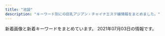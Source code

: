 ```yaml
---
title: "池袋"
description: "キーワード別にの巨乳アジアン・チャイナエステ嬢情報をまとめました。"
---
```


新着画像と新着キーワードをまとめています。
2021年07月03日の情報です。

<DmmAffiliateIns />
<KeywordTable
  shops={
    [
    {
        "station": "JR\u6c60\u888b\u99c5\u897f\u53e3",
        "keywords": {},
        "name": "For You",
        "img_links": [
            "http://foryou-est.tokyo/images/ai.jpg",
            "http://foryou-est.tokyo/images/down.png",
            "http://foryou-est.tokyo/images/yuki.jpg",
            "http://foryou-est.tokyo/images/xin.jpg",
            "http://foryou-est.tokyo/images/riri.jpg",
            "http://foryou-est.tokyo/images/kina.jpg",
            "http://foryou-est.tokyo/images/yuri.jpg",
            "http://foryou-est.tokyo/images/mobile.png",
            "http://foryou-est.tokyo/images/flash1.jpg",
            "http://foryou-est.tokyo/images/up.png",
            "http://foryou-est.tokyo/images/sp03.jpg",
            "http://foryou-est.tokyo/images/zi_staff.png",
            "http://foryou-est.tokyo/images/emi.jpg",
            "http://foryou-est.tokyo/images/sp02.jpg",
            "http://foryou-est.tokyo/images/sp01.jpg"
        ],
        "url": "http://foryou-est.tokyo/"
    },
    {
        "name": "\u6d17\u4f53\u30de\u30cb\u30a2",
        "url": "http://manian-ikebukuro.com/",
        "station": "JR\u6c60\u888b\u99c5\u6771\u53e3",
        "keywords": {},
        "img_links": [
            "http://manian-ikebukuro.com/image/cast/cast_73_1_s.jpg",
            "http://manian-ikebukuro.com/image/cast/cast_68_1_l.jpg",
            "http://manian-ikebukuro.com/img/tel.png",
            "http://manian-ikebukuro.com/img/QRcode.png",
            "http://manian-ikebukuro.com/img/header0.jpg",
            "http://manian-ikebukuro.com/sp/img/tel.png",
            "http://manian-ikebukuro.com/image/cast/cast_74_1_l.jpg",
            "http://manian-ikebukuro.com/image/cast/cast_64_2_l.jpg",
            "http://manian-ikebukuro.com/image/cast/cast_69_1_l.jpg",
            "http://manian-ikebukuro.com/image/cast/10x10.jpg",
            "http://manian-ikebukuro.com/image/cast/cast_70_1_s.jpg",
            "http://manian-ikebukuro.com/image/cast/cast_71_2_l.jpg",
            "http://manian-ikebukuro.com/image/cast/cast_74_2_l.jpg",
            "http://manian-ikebukuro.com/image/cast/cast_69_1_s.jpg",
            "http://manian-ikebukuro.com/image/cast/cast_80_2_l.jpg",
            "http://manian-ikebukuro.com/image/cast/cast_69_2_l.jpg",
            "http://manian-ikebukuro.com/image/cast/cast_47_2_l.jpg",
            "http://manian-ikebukuro.com/image/cast/cast_47_1_l.jpg",
            "http://manian-ikebukuro.com/img/bar_staff.png",
            "http://manian-ikebukuro.com/image/cast/cast_73_1_l.jpg",
            "http://manian-ikebukuro.com/img/news1.png",
            "http://manian-ikebukuro.com/image/cast/cast_67_1_s.jpg",
            "http://manian-ikebukuro.com/img/line1.jpg",
            "http://manian-ikebukuro.com/image/cast/cast_77_2_l.jpg",
            "http://manian-ikebukuro.com/image/cast/cast_63_1_s.jpg",
            "http://manian-ikebukuro.com/img/bar_profile.png",
            "http://manian-ikebukuro.com/image/cast/cast_63_1_l.jpg",
            "http://manian-ikebukuro.com/img/news3.png",
            "http://manian-ikebukuro.com/img/spSite.jpg",
            "http://manian-ikebukuro.com/image/cast/cast_6_1_s.jpg",
            "http://manian-ikebukuro.com/image/cast/cast_80_1_s.jpg",
            "http://manian-ikebukuro.com/image/cast/cast_80_1_l.jpg",
            "http://manian-ikebukuro.com/image/cast/cast_71_1_s.jpg",
            "http://manian-ikebukuro.com/image/cast/cast_47_1_s.jpg",
            "http://manian-ikebukuro.com/image/cast/cast_68_1_s.jpg",
            "http://manian-ikebukuro.com/image/cast/cast_64_1_s.jpg",
            "http://manian-ikebukuro.com/img/pickupGirl.png",
            "http://manian-ikebukuro.com/image/cast/cast_74_1_s.jpg",
            "http://manian-ikebukuro.com/image/cast/cast_64_1_l.jpg",
            "http://manian-ikebukuro.com/image/cast/cast_73_2_l.jpg",
            "http://manian-ikebukuro.com/image/cast/cast_77_1_s.jpg",
            "http://manian-ikebukuro.com/image/cast/cast_68_2_l.jpg",
            "http://manian-ikebukuro.com/image/cast/cast_77_1_l.jpg",
            "http://manian-ikebukuro.com/image/cast/cast_75_1_s.jpg",
            "http://manian-ikebukuro.com/image/cast/cast_71_1_l.jpg"
        ]
    },
    {
        "station": "JR\u6c60\u888b\u99c5\u897f\u53e3",
        "img_links": [
            "http://www.coco-8.jp/_src/54960396/wechatimg955.jpg",
            "http://www.coco-8.jp/_src/36742636/b.png",
            "http://www.coco-8.jp/_src/37791774/wechatimg437_20201113100952153.jpg",
            "http://www.coco-8.jp/_src/36742638/b.png",
            "http://www.coco-8.jp/_src/36746379/aki.jpg",
            "http://www.coco-8.jp/_src/36746395/lineline.png",
            "http://www.coco-8.jp/_src/37791789/lineline.png",
            "http://www.coco-8.jp/_src/36712010/sayuri.jpg",
            "http://www.coco-8.jp/_src/36746639/lineline.png",
            "http://www.coco-8.jp/_src/36741638/4.jpg",
            "http://www.coco-8.jp/_src/36741673/3.jpg",
            "http://www.coco-8.jp/_src/36746642/risa.jpg",
            "http://www.coco-8.jp/_src/36741674/5.jpg",
            "http://www.coco-8.jp/_src/49977665/wechatimg437_20201113100952153.jpg",
            "http://www.coco-8.jp/_src/36742630/b.png",
            "http://www.coco-8.jp/_src/36741640/1.jpg",
            "http://www.coco-8.jp/_src/36741670/1.jpg",
            "http://www.coco-8.jp/_src/49977773/wechatimg437_20201113100952153.jpg",
            "http://www.coco-8.jp/_src/36741639/2.jpg",
            "http://www.coco-8.jp/_src/36742459/2.jpg",
            "http://www.coco-8.jp/_src/36741671/2.jpg",
            "http://www.coco-8.jp/_src/36742658/s1.jpg",
            "http://www.coco-8.jp/_src/36742791/s4.jpg",
            "http://www.coco-8.jp/_src/54960393/wechatimg955.jpg",
            "http://www.coco-8.jp/_src/49977789/lineline.png",
            "http://www.coco-8.jp/_src/36743040/s5.jpg",
            "http://www.coco-8.jp/_src/36741678/down.png",
            "http://www.coco-8.jp/_src/49977785/wechatimg336_20201102105038881.jpg",
            "http://www.coco-8.jp/_src/36746320/sayuri.jpg",
            "http://www.coco-8.jp/_src/36746351/lineline.png",
            "http://www.coco-8.jp/_src/36746380/aki.jpg",
            "http://www.coco-8.jp/_src/36746644/lineline.png",
            "http://www.coco-8.jp/_src/55662797/img20210426142633666355.png",
            "http://www.coco-8.jp/_src/37791773/wechatimg437_20201113100952153.jpg",
            "http://www.coco-8.jp/_src/54960394/lineline.png",
            "http://www.coco-8.jp/_src/36746331/lineline.png",
            "http://www.coco-8.jp/_src/36746398/mei1.jpg",
            "http://www.coco-8.jp/_src/36742460/3.jpg",
            "http://www.coco-8.jp/_src/36741672/4.jpg",
            "http://www.coco-8.jp/_src/37791754/smartselect_20191212-140919_wechat.jpg",
            "http://www.coco-8.jp/_src/54960364/wechatimg955.jpg",
            "http://www.coco-8.jp/_src/36745876/pic1.jpg",
            "http://www.coco-8.jp/_src/49977786/wechatimg336_20201102105038881.jpg",
            "http://www.coco-8.jp/_src/36746346/maya.jpg",
            "http://www.coco-8.jp/_src/36742462/5.jpg",
            "http://www.coco-8.jp/_src/36746633/lineline.png",
            "http://www.coco-8.jp/_src/36820892/cam3.png",
            "http://www.coco-8.jp/_src/36742642/b.png",
            "http://www.coco-8.jp/_src/36742644/sayuri.jpg",
            "http://www.coco-8.jp/_src/36746397/mei1.jpg",
            "http://www.coco-8.jp/_src/36742461/4.jpg",
            "http://www.coco-8.jp/_src/36742780/s3.jpg",
            "http://www.coco-8.jp/_src/36746704/g5.png",
            "http://www.coco-8.jp/_src/36741636/5.jpg",
            "http://www.coco-8.jp/_src/36813493/cam2.jpg",
            "http://www.coco-8.jp/_src/54960397/wechatimg955.jpg",
            "http://www.coco-8.jp/_src/36741637/3.jpg",
            "http://www.coco-8.jp/_src/49632559/wechatimg336_20201102105038881.jpg",
            "http://www.coco-8.jp/_src/36742655/down.png",
            "http://www.coco-8.jp/_src/36746692/g3.jpg",
            "http://www.coco-8.jp/_src/36742640/b.png",
            "http://www.coco-8.jp/_src/36742458/1.jpg",
            "http://www.coco-8.jp/_src/36746345/maya.jpg",
            "http://www.coco-8.jp/_src/36746732/road2.png",
            "http://www.coco-8.jp/_src/36820891/cam3.png",
            "http://www.coco-8.jp/_src/36745880/pic2.jpg",
            "http://www.coco-8.jp/_src/36746682/g.jpg",
            "http://www.coco-8.jp/_src/49632727/wechatimg336_20201102105038881.jpg",
            "http://www.coco-8.jp/_src/36746636/iwa1.jpg",
            "http://www.coco-8.jp/_src/36746714/b.png",
            "http://www.coco-8.jp/_src/36742714/s2.jpg",
            "http://www.coco-8.jp/_src/36813492/cam2.jpg",
            "http://www.coco-8.jp/_src/36746688/g2.jpg",
            "http://www.coco-8.jp/_src/36746635/iwa1.jpg",
            "http://www.coco-8.jp/_src/36746702/g6.jpg",
            "http://www.coco-8.jp/_src/36746641/risa.jpg"
        ],
        "url": "http://www.coco-8.jp/",
        "keywords": {
            "88": 1,
            "86": 2,
            "90": 1
        },
        "name": "CoCo8 \u30b3\u30b3\u30a8\u30a4\u30c8"
    },
    {
        "keywords": {
            "85": 2,
            "88": 3,
            "87": 2,
            "86": 2,
            "83": 4,
            "E": 1,
            "F": 1,
            "D": 1,
            "84": 3,
            "C": 24
        },
        "img_links": [
            "http://awakoku.net/girls/kana2.jpg",
            "http://awakoku.net/girls/mina2.jpg",
            "http://awakoku.net/image/pickup.jpg",
            "http://awakoku.net/girls/nana11.jpg",
            "http://awakoku.net/girls/miyuki2.jpg",
            "http://awakoku.net/girls/yuri2.jpg",
            "http://awakoku.net/girls/miyuki1.jpg",
            "http://awakoku.net/girls/ami1.jpg",
            "http://awakoku.net/girls/noimage.jpg",
            "http://awakoku.net/girls/yuri1.jpg",
            "http://awakoku.net/girls/nana22.jpg",
            "http://awakoku.net/girls/nagisa2.jpg",
            "http://awakoku.net/topics/img/8-1.jpg",
            "http://awakoku.net/topics/img/9-1.jpg",
            "http://awakoku.net/girls/hana1.jpg",
            "http://awakoku.net/girls/yumi.jpg",
            "http://awakoku.net/image/ranking.jpg",
            "http://awakoku.net/girls/minami1.jpg",
            "http://awakoku.net/girls/yuna1.jpg",
            "http://awakoku.net/girls/saki1.jpg",
            "http://awakoku.net/topics/img/7-1.jpg",
            "http://awakoku.net/girls/mina1.jpg",
            "http://awakoku.net/girls/nagisa1.jpg",
            "http://awakoku.net/girls/yuna2.jpg",
            "http://awakoku.net/girls/misaki1.jpg",
            "http://awakoku.net/image/header.jpg",
            "http://awakoku.net/girls/hana2.jpg",
            "http://awakoku.net/girls/aya1.jpg",
            "http://awakoku.net/girls/kana1.jpg",
            "http://awakoku.net/girls/misaki2.jpg"
        ],
        "name": "\u30a2\u30ef\u56fd\u515a",
        "url": "http://awakoku.net/",
        "station": "JR\u6c60\u888b\u99c5\u897f\u53e3"
    },
    {
        "url": "http://tsukinokoi.com/",
        "img_links": [
            "http://tsukinokoi.com/images/QRcode.png",
            "http://tsukinokoi.com/img/staff/154673852166026500.jpg",
            "http://tsukinokoi.com/images/bar_staff.png",
            "http://tsukinokoi.com/img/staff/155818741107218300.jpg",
            "http://tsukinokoi.com/images/bar_top.png",
            "http://tsukinokoi.com/img/staff/142919725579809100.png",
            "http://tsukinokoi.com/img/staff/148256052554824000.jpg",
            "http://tsukinokoi.com/img/staff/148586605222864500.jpg",
            "http://tsukinokoi.com/img/staff/148073918839938900.jpg",
            "http://tsukinokoi.com/images/news3.png",
            "http://tsukinokoi.com/img/staff/152008703796356600.jpg",
            "http://tsukinokoi.com/img/staff/155204782386136400.jpg",
            "http://tsukinokoi.com/images/bar_gallery.png",
            "http://tsukinokoi.com/images/event/2020/m07.png",
            "http://tsukinokoi.com/img/staff/151584629124140300.jpg",
            "http://tsukinokoi.com/images/pickupGirl2014.png",
            "http://tsukinokoi.com/img/staff/155611310658540500.jpg",
            "http://tsukinokoi.com/images/news1.png",
            "http://tsukinokoi.com/img/staff/153079932824200700.jpg",
            "http://tsukinokoi.com/img/staff/160622584020640000.jpg",
            "http://tsukinokoi.com/img/staff/144652745411466600.jpg",
            "http://tsukinokoi.com/img/staff/148586605226742500.jpg"
        ],
        "station": "JR\u6c60\u888b\u99c5\u897f\u53e3",
        "keywords": {
            "\u30bb\u30af\u30b7\u30fc": 1
        },
        "name": "\u6708\u306e\u604b"
    },
    {
        "url": "http://www.i-rlx.info/",
        "station": "JR\u6c60\u888b\u99c5\u897f\u53e3(\u5317)",
        "name": "\u30b7\u30e3\u30fc\u30ed\u30c3\u30c8\u59eb",
        "img_links": [
            "http://www.i-rlx.info/girl/01.jpg",
            "http://www.i-rlx.info/images/info.jpg",
            "http://www.i-rlx.info/images/index_37.jpg",
            "http://www.i-rlx.info/images/upload/d9467bde93e01a59.jpg",
            "http://www.i-rlx.info/images/upload/thumb/7d800b2f3fde617b.jpg",
            "http://www.i-rlx.info/images/upload/2e67f8f88df2761d.jpg",
            "http://www.i-rlx.info/images/upload/thumb/5f15caf7f272770f.jpg",
            "http://www.i-rlx.info/images/upload/4d0e657eefdddf42.jpg",
            "http://www.i-rlx.info/images/sub_18.jpg",
            "http://www.i-rlx.info/images/index_24.jpg",
            "http://www.i-rlx.info/images/index_10.jpg",
            "http://www.i-rlx.info/images/index_27.jpg",
            "http://www.i-rlx.info/images/index_33.jpg",
            "http://www.i-rlx.info/images/index_02.jpg",
            "http://www.i-rlx.info/girl/017.jpg",
            "http://www.i-rlx.info/images/03.jpg",
            "http://www.i-rlx.info/i/room/r01.jpg",
            "http://www.i-rlx.info/images/upload/thumb/19b76df66faf0b12.jpg",
            "http://www.i-rlx.info/images/upload/19b76df66faf0b12.jpg",
            "http://www.i-rlx.info/images/index_18.jpg",
            "http://www.i-rlx.info/images/index_26.jpg",
            "http://www.i-rlx.info/images/index_01.jpg",
            "http://www.i-rlx.info/i/room/r04.jpg",
            "http://www.i-rlx.info/girl/06.jpg",
            "http://www.i-rlx.info/images/upload/dc8f1b616e622b2a.jpg",
            "http://www.i-rlx.info/images/upload/thumb/8b3827a7b665921d.jpg",
            "http://www.i-rlx.info/images/upload/thumb/95e8548329763630.jpg",
            "http://www.i-rlx.info/images/index_21.jpg",
            "http://www.i-rlx.info/images/index_20.jpg",
            "http://www.i-rlx.info/i/girl/05.jpg",
            "http://www.i-rlx.info/images/upload/thumb/ac8e7ec3ac179feb.jpg",
            "http://www.i-rlx.info/images/upload/thumb/c3c01fea3cdcaa08.jpg",
            "http://www.i-rlx.info/images/upload/22c78aefa047b678.jpg",
            "http://www.i-rlx.info/images/upload/thumb/4d0e657eefdddf42.jpg",
            "http://www.i-rlx.info/i/girl/01.jpg",
            "http://www.i-rlx.info/images/index_07.jpg",
            "http://www.i-rlx.info/i/room/r02.jpg",
            "http://www.i-rlx.info/i/girl/04.jpg",
            "http://www.i-rlx.info/images/upload/ac8e7ec3ac179feb.jpg",
            "http://www.i-rlx.info/images/index_30.jpg",
            "http://www.i-rlx.info/images/upload/bc0752fe4e53b8c6.jpg",
            "http://www.i-rlx.info/i/girl/02.jpg",
            "http://www.i-rlx.info/images/index_31.jpg",
            "http://www.i-rlx.info/images/index_15.jpg",
            "http://www.i-rlx.info/images/upload/5f15caf7f272770f.jpg",
            "http://www.i-rlx.info/images/index_34.jpg",
            "http://www.i-rlx.info/images/upload/b0bbe23232bed8aa.jpg",
            "http://www.i-rlx.info/images/upload/thumb/b0bbe23232bed8aa.jpg",
            "http://www.i-rlx.info/images/info_16.jpg",
            "http://www.i-rlx.info/images/index_39.jpg",
            "http://www.i-rlx.info/images/index_11.jpg",
            "http://www.i-rlx.info/images/upload/thumb/bb8a47bc98c64e87.jpg",
            "http://www.i-rlx.info/images/upload/thumb/22c78aefa047b678.jpg",
            "http://www.i-rlx.info/images/index_36.jpg",
            "http://www.i-rlx.info/images/upload/95e8548329763630.jpg",
            "http://www.i-rlx.info/images/upload/bb8a47bc98c64e87.jpg",
            "http://www.i-rlx.info/images/upload/thumb/d9467bde93e01a59.jpg",
            "http://www.i-rlx.info/images/upload/c3c01fea3cdcaa08.jpg",
            "http://www.i-rlx.info/images/index_23.jpg",
            "http://www.i-rlx.info/images/upload/thumb/888936484d714117.jpg",
            "http://www.i-rlx.info/images/upload/bb2bfea87a6127cc.jpg",
            "http://www.i-rlx.info/images/rec.jpg",
            "http://www.i-rlx.info/images/index_17.jpg",
            "http://www.i-rlx.info/images/upload/thumb/dc8f1b616e622b2a.jpg",
            "http://www.i-rlx.info/images/rec_16.jpg",
            "http://www.i-rlx.info/images/index_13.jpg",
            "http://www.i-rlx.info/images/upload/de66c0c17276977c.jpg",
            "http://www.i-rlx.info/images/upload/thumb/eeb5d9caa554018e.jpg",
            "http://www.i-rlx.info/i/room/r03.jpg",
            "http://www.i-rlx.info/images/upload/thumb/9e42414005a99f48.jpg",
            "http://www.i-rlx.info/images/staff_16.jpg",
            "http://www.i-rlx.info/images/upload/7d800b2f3fde617b.jpg",
            "http://www.i-rlx.info/images/index_08.jpg",
            "http://www.i-rlx.info/images/upload/thumb/3a57edcf235cfd8e.jpg",
            "http://www.i-rlx.info/images/upload/thumb/bc0752fe4e53b8c6.jpg",
            "http://www.i-rlx.info/images/index_35_01.jpg",
            "http://www.i-rlx.info/images/index_06.jpg",
            "http://www.i-rlx.info/images/upload/thumb/2e67f8f88df2761d.jpg",
            "http://www.i-rlx.info/images/sub_21.jpg",
            "http://www.i-rlx.info/girl/08.jpg",
            "http://www.i-rlx.info/i/girl/03.jpg",
            "http://www.i-rlx.info/girl/018.jpg",
            "http://www.i-rlx.info/girl/04.jpg",
            "http://www.i-rlx.info/images/upload/3a57edcf235cfd8e.jpg",
            "http://www.i-rlx.info/images/index_04.jpg",
            "http://www.i-rlx.info/images/upload/thumb/bb2bfea87a6127cc.jpg",
            "http://www.i-rlx.info/images/index_29.jpg",
            "http://www.i-rlx.info/girl/02.jpg",
            "http://www.i-rlx.info/images/index_28.jpg",
            "http://www.i-rlx.info/images/upload/thumb/de66c0c17276977c.jpg",
            "http://www.i-rlx.info/images/index_09.jpg",
            "http://www.i-rlx.info/images/index_12.jpg",
            "http://www.i-rlx.info/images/index_03.jpg",
            "http://www.i-rlx.info/images/upload/888936484d714117.jpg",
            "http://www.i-rlx.info/images/upload/8b3827a7b665921d.jpg",
            "http://www.i-rlx.info/images/index_14.jpg",
            "http://www.i-rlx.info/images/index_19.jpg",
            "http://www.i-rlx.info/images/index_22.jpg",
            "http://www.i-rlx.info/images/upload/eeb5d9caa554018e.jpg",
            "http://www.i-rlx.info/girl/05.jpg",
            "http://www.i-rlx.info/images/upload/9e42414005a99f48.jpg"
        ],
        "keywords": {
            "88": 1,
            "89": 3,
            "G": 1,
            "C": 20,
            "D": 4,
            "93": 1,
            "86": 2,
            "E": 1,
            "87": 1,
            "95": 1,
            "82": 2,
            "85": 10
        }
    },
    {
        "name": "\u604b",
        "img_links": [
            "http://koi.este.work/2/uploadimg/1577672563.jpg",
            "http://koi.este.work/tennai4.jpg",
            "http://koi.este.work/t3.jpg",
            "http://koi.este.work/t1.jpg",
            "http://koi.este.work/2/uploadimg/1565558725.jpg",
            "http://koi.este.work/tennai.png",
            "http://koi.este.work/tennai3.jpg",
            "http://koi.este.work/2/uploadimg/1579481243.jpg",
            "http://koi.este.work/mens-esthe.png",
            "http://koi.este.work/tennai2.jpg",
            "http://koi.este.work/top.jpg",
            "http://koi.este.work/up_5_3_0.jpg",
            "http://koi.este.work/2/uploadimg/1601879728.jpg",
            "http://koi.este.work/b_news.png",
            "http://koi.este.work/b_girl.png",
            "http://momipara.jp/img/link/momi88.jpg"
        ],
        "keywords": {
            "83": 18,
            "D": 18,
            "C": 12,
            "86": 6,
            "85": 6
        },
        "url": "http://koi.este.work/",
        "station": "JR\u6c60\u888b\u99c5\u897f\u53e3"
    },
    {
        "name": "\u30b9\u30a4\u30fc\u30c8\u30de\u30c3\u30c8",
        "station": "JR\u6c60\u888b\u99c5\u897f\u53e3",
        "keywords": {
            "84": 8,
            "83": 10,
            "82": 10,
            "85": 4,
            "81": 4
        },
        "img_links": [
            "http://c-sun2.com/image/cast/cast_524_1_l.jpg",
            "http://c-sun2.com/image/cast/cast_485_2_l.jpg",
            "http://c-sun2.com/image/cast/cast_496_1_l.jpg",
            "http://c-sun2.com/image/cast/cast_360_1_l.jpg",
            "http://c-sun2.com/image/cast/cast_466_2_l.jpg",
            "http://c-sun2.com/img/bar_profile.png",
            "http://c-sun2.com/img/event/camp3.jpg",
            "http://c-sun2.com/image/cast/cast_485_1_l.jpg",
            "http://c-sun2.com/image/cast/cast_471_2_l.jpg",
            "http://c-sun2.com/img/header.jpg",
            "http://c-sun2.com/image/cast/cast_580_1_l.jpg",
            "http://c-sun2.com/image/cast/cast_357_1_l.jpg",
            "http://c-sun2.com/image/cast/cast_390_2_l.jpg",
            "http://c-sun2.com/image/cast/cast_484_1_l.jpg",
            "http://c-sun2.com/image/cast/cast_534_1_l.jpg",
            "http://c-sun2.com/image/cast/cast_453_2_l.jpg",
            "http://c-sun2.com/image/cast/cast_492_2_l.jpg",
            "http://c-sun2.com/image/cast/cast_492_1_l.jpg",
            "http://c-sun2.com/img/bar_therapist.png",
            "http://c-sun2.com/img/topbar_news.png",
            "http://c-sun2.com/image/cast/cast_326_1_l.jpg",
            "http://c-sun2.com/image/shame/192_1_l.jpg",
            "http://c-sun2.com/image/cast/cast_466_1_l.jpg",
            "http://c-sun2.com/image/cast/cast_484_2_l.jpg",
            "http://c-sun2.com/img/bar_grallery.png",
            "http://c-sun2.com/image/cast/cast_524_2_l.jpg",
            "http://c-sun2.com/image/cast/cast_473_1_l.jpg",
            "http://c-sun2.com/image/cast/cast_393_1_l.jpg",
            "http://c-sun2.com/image/cast/cast_393_2_l.jpg",
            "http://c-sun2.com/image/cast/cast_471_1_l.jpg",
            "http://c-sun2.com/image/cast/cast_360_2_l.jpg",
            "http://c-sun2.com/image/cast/cast_534_2_l.jpg",
            "http://c-sun2.com/image/cast/cast_533_1_l.jpg",
            "http://c-sun2.com/image/cast/cast_533_2_l.jpg",
            "http://c-sun2.com/image/cast/cast_362_2_l.jpg",
            "http://c-sun2.com/image/cast/cast_326_2_l.jpg",
            "http://c-sun2.com/img/topbar_osusume.png",
            "http://c-sun2.com/img/icon/new.png",
            "http://c-sun2.com/image/cast/cast_362_1_l.jpg",
            "http://c-sun2.com/img/topbar_camp.png",
            "http://c-sun2.com/image/cast/cast_390_1_l.jpg",
            "http://c-sun2.com/image/cast/cast_473_2_l.jpg",
            "http://c-sun2.com/image/cast/cast_453_1_l.jpg",
            "http://c-sun2.com/image/cast/cast_357_2_l.jpg",
            "http://c-sun2.com/image/cast/cast_496_2_l.jpg"
        ],
        "url": "http://c-sun2.com/"
    },
    {
        "url": "http://esthe-treat.com/",
        "img_links": [
            "http://esthe-treat.com/img/adrs.jpg",
            "http://esthe-treat.com/img/sys2.png",
            "http://esthe-treat.com/img/cam.jpg",
            "http://esthe-treat.com/staff/miki/01.jpg",
            "http://esthe-treat.com/staff/yuyu/01.jpg",
            "http://esthe-treat.com/img/sys1.png",
            "http://esthe-treat.com/img/add.jpg",
            "http://esthe-treat.com/staff/ami/01.jpg",
            "http://esthe-treat.com/img/pic.jpg",
            "http://esthe-treat.com/img/t-o.jpg",
            "http://esthe-treat.com/img/t-s.jpg",
            "http://esthe-treat.com/img/t-t.jpg",
            "http://esthe-treat.com/img/botton.jpg",
            "http://esthe-treat.com/img/sysetc.png",
            "http://esthe-treat.com/staff/natumi/01.jpg",
            "http://esthe-treat.com/img/t-r.jpg",
            "http://esthe-treat.com/img/pc.jpg",
            "http://esthe-treat.com/img/tit.jpg",
            "http://esthe-treat.com/staff/rena/01.jpg",
            "http://esthe-treat.com/img/tel.jpg",
            "http://esthe-treat.com/img/t-a.jpg",
            "http://esthe-treat.com/img/info.jpg"
        ],
        "keywords": {},
        "name": "\u53f0\u6e7e\u5e78\u904b\u30ea\u30e9\u30af\u30bc\u30fc\u30b7\u30e7\u30f3",
        "station": "JR\u6c60\u888b\u99c5\u897f\u53e3"
    },
    {
        "name": "\u6e80\u6708\u5802",
        "station": "JR\u6c60\u888b\u99c5\u897f\u53e3",
        "img_links": [],
        "keywords": {},
        "url": "http://mangetsudou.tyo.cm/"
    },
    {
        "station": "JR\u6c60\u888b\u99c5\u897f\u53e3(\u5317)",
        "url": "http://es-hana.work/",
        "name": "\u82b1\u6c34\u6728",
        "img_links": [
            "http://es-hana.work/staff/ai.jpg",
            "http://es-hana.work/images/ac2.jpg",
            "http://es-hana.work/img/ai1.jpg",
            "http://es-hana.work/images/3.jpg",
            "http://es-hana.work/images/head.jpg",
            "http://es-hana.work/staff/risa.jpg",
            "http://es-hana.work/images/staff_t.jpg",
            "http://es-hana.work/staff/yuna.jpg",
            "http://es-hana.work/img/rina1.jpg",
            "http://es-hana.work/images/6.jpg",
            "http://es-hana.work/images/news.jpg",
            "http://es-hana.work/images/5.jpg",
            "http://es-hana.work/images/2.jpg",
            "http://es-hana.work/images/8.jpg",
            "http://es-hana.work/images/int.jpg",
            "http://es-hana.work/staff/haruka.jpg",
            "http://es-hana.work/img/nana1.jpg",
            "http://es-hana.work/staff/aya.jpg",
            "http://es-hana.work/img/yui1.jpg",
            "http://es-hana.work/img/aya1.jpg",
            "http://es-hana.work/images/7.jpg",
            "http://es-hana.work/images/interior_t.jpg",
            "http://es-hana.work/staff/yui.jpg",
            "http://es-hana.work/images/1.jpg",
            "http://es-hana.work/staff/nana.jpg",
            "http://es-hana.work/images/line.jpg",
            "http://es-hana.work/images/sys2.jpg",
            "http://es-hana.work/images/sys1.jpg",
            "http://es-hana.work/img/risa1.jpg",
            "http://es-hana.work/img/miki1.jpg",
            "http://es-hana.work/images/ac1.jpg",
            "http://es-hana.work/img/haruka1.jpg",
            "http://es-hana.work/staff/rina.jpg",
            "http://es-hana.work/images/10.jpg",
            "http://es-hana.work/images/tg.jpg",
            "http://es-hana.work/staff/miki.jpg"
        ],
        "keywords": {}
    },
    {
        "url": "http://ccgirl.work/",
        "name": "\u73ca\u745a\u6d77\u5cb8",
        "station": "JR\u6c60\u888b\u99c5\u6771\u53e3",
        "img_links": [
            "http://ccgirl.work/staff/hana1.jpg",
            "http://www.ccgirl.work/img/s/s_qa.png",
            "http://ccgirl.work/staff/aya2.jpg",
            "http://ccgirl.work/img/contentsbottom.png",
            "http://ccgirl.work/staff/koko1.jpg",
            "http://ccgirl.work/staff/ai3.jpg",
            "http://www.ccgirl.work/staff/koko1.jpg",
            "http://www.ccgirl.work/staff/ai3.jpg",
            "http://ccgirl.work/staff/kayuri1.jpg",
            "http://ccgirl.work/staff/kayuri3.jpg",
            "http://www.ccgirl.work/staff/ai2.jpg",
            "http://ccgirl.work/img/s/s_qa.png",
            "http://ccgirl.work/staff/ai2.jpg",
            "http://www.ccgirl.work/staff/ai1.jpg",
            "http://www.ccgirl.work/staff/aya1.jpg",
            "http://www.ccgirl.work/img/icon/new.jpg",
            "http://ccgirl.work/staff/riri1.jpg",
            "http://www.ccgirl.work/img/bana02.jpg",
            "http://ccgirl.work/staff/kayuri2.jpg",
            "http://ccgirl.work/img/icon/new.jpg",
            "http://ccgirl.work/staff/aya1.jpg",
            "http://www.ccgirl.work/staff/riri1.jpg",
            "http://www.ccgirl.work/img/contentsbottom.png",
            "http://ccgirl.work/img/interior.jpg",
            "http://www.ccgirl.work/staff/koko2.jpg",
            "http://www.ccgirl.work/staff/kayuri1.jpg",
            "http://ccgirl.work/staff/ai1.jpg",
            "http://ccgirl.work/staff/riri2.jpg",
            "http://www.ccgirl.work/img/bana03.jpg",
            "http://ccgirl.work/staff/aya3.jpg",
            "http://ccgirl.work/img/bana03.jpg",
            "http://ccgirl.work/staff/koko2.jpg",
            "http://ccgirl.work/img/bana02.jpg",
            "http://www.ccgirl.work/staff/kayuri3.jpg",
            "http://www.ccgirl.work/staff/kayuri2.jpg",
            "http://www.ccgirl.work/staff/hana1.jpg"
        ],
        "keywords": {
            "D": 23,
            "84": 41,
            "86": 25,
            "C": 60,
            "85": 14
        }
    },
    {
        "name": "\u6e80\u8db3\u5802",
        "station": "JR\u6c60\u888b\u99c5\u6771\u53e3",
        "img_links": [
            "http://es-manzokudou.com/uploads/7284e4ffc051cbb8c074a8c30390ce68.jpg",
            "http://es-manzokudou.com/uploads/88aa8f906b0332cb40ad4429c8e7b758.jpg",
            "http://es-manzokudou.com/images/index_21.jpg",
            "http://es-manzokudou.com/images/interior_10.jpg",
            "http://es-manzokudou.com/uploads/b7f36d45469210b381ecb79a0e05a347.jpg",
            "http://es-manzokudou.com/images/index_29.jpg",
            "http://es-manzokudou.com/uploads/e29aa67ee54566513e4e34114bfdc7b9.jpg",
            "http://es-manzokudou.com/images/index_11.jpg",
            "http://es-manzokudou.com/images/index_28.jpg",
            "http://es-manzokudou.com/uploads/8ec0af3b4889c07ab76ccbed51b2b813.jpg",
            "http://www.cmfm2.jp/images/over_thumb_l.png",
            "http://es-manzokudou.com/uploads/c92c85411d427aeda4e82379f413bfc5.jpg",
            "http://es-manzokudou.com/uploads/209ba11412c2c128b5dfbdb8cfef6faa.jpg",
            "http://es-manzokudou.com/uploads/de54f16df04e0df8ae07ab990b8c9fd2.jpg",
            "http://es-manzokudou.com/uploads/dedff2c11ab7aaa841a9cf2747a8406c.jpg",
            "http://es-manzokudou.com/images/index_23.jpg",
            "http://es-manzokudou.com/images/service_09.jpg",
            "http://es-manzokudou.com/uploads/ce9c20b274548d8d7fc88ffba3feb6b8.jpg",
            "http://es-manzokudou.com/uploads/4638ddb6f986a671b148647ba616100a.jpg",
            "http://es-manzokudou.com/images/index_04.jpg",
            "http://es-manzokudou.com/images/index_09.jpg",
            "http://es-manzokudou.com/images/index_05.jpg",
            "http://es-manzokudou.com/images/index_02.jpg",
            "http://es-manzokudou.com/uploads/d71f74498ca17396d022ba9a4df966f3.jpg",
            "http://es-manzokudou.com/images/info_05.png",
            "http://es-manzokudou.com/uploads/c7f77c3ead6ef13dab668a39ed78609c.jpg",
            "http://es-manzokudou.com/images/index_16.jpg",
            "http://es-manzokudou.com/images/info_02.png",
            "http://es-manzokudou.com/uploads/33e3f16ac4ad0cce4991bcbf73f4ed57.jpg",
            "http://es-manzokudou.com/uploads/848e0db3804d1d3c823537204d67f5aa.jpg",
            "http://es-manzokudou.com/images/index_03.jpg",
            "http://es-manzokudou.com/images/service_10.jpg",
            "http://es-manzokudou.com/uploads/59a8a61377564fb64b48427e84e4243f.jpg",
            "http://es-manzokudou.com/images/girls_11.jpg",
            "http://es-manzokudou.com/uploads/da9811a4171f2ec42d7c9a8567e79d8c.jpg",
            "http://es-manzokudou.com/images/index_31.jpg",
            "http://es-manzokudou.com/images/info_04.png",
            "http://es-manzokudou.com/images/info_07.png",
            "http://es-manzokudou.com/uploads/efbc511fca65f9baeae51ee52426cc0e.jpg",
            "http://es-manzokudou.com/uploads/36735dc9d436a790f344c57635a3a44f.jpg",
            "http://es-manzokudou.com/images/link_09.jpg",
            "http://es-manzokudou.com/uploads/d0fdd8f6b16eaf7d5013c7d285fed2e3.jpg",
            "http://es-manzokudou.com/images/index_17.jpg",
            "http://es-manzokudou.com/uploads/801bf12e5eb5d7775a0d06c4314059a8.jpg",
            "http://es-manzokudou.com/uploads/275d5f397baa63db8424c86d5d6237cf.jpg",
            "http://es-manzokudou.com/images/index_08.jpg",
            "http://es-manzokudou.com/images/index_19.jpg",
            "http://es-manzokudou.com/uploads/62c2e989f1be95fc8e01be85b464d514.jpg",
            "http://es-manzokudou.com/uploads/7b043aa15c9a9920550a2b92ec6be546.jpg",
            "http://es-manzokudou.com/uploads/1e5aff376576a255098bc7597386a028.jpg",
            "http://es-manzokudou.com/uploads/d89fe15ae91cbe6757df76651ba2bafb.jpg",
            "http://es-manzokudou.com/uploads/0d826c16062de1388c242e2f77eb7cd6.jpg",
            "http://es-manzokudou.com/uploads/13ab049cc45dea80b43d33b6b7108f00.jpg",
            "http://es-manzokudou.com/uploads/40fc21d31595f51aaf89793b1f68617b.jpg",
            "http://es-manzokudou.com/uploads/0796672f7c59948334658998a3c55cdb.jpg",
            "http://es-manzokudou.com/images/index_30.jpg",
            "http://es-manzokudou.com/uploads/8a1fb58d0b110680c2356994ca8efb25.jpg",
            "http://es-manzokudou.com/images/index_14.jpg",
            "http://es-manzokudou.com/uploads/6eeb47bf176bb33d310cc4b85e6877cd.jpg",
            "http://es-manzokudou.com/images/index_15.jpg",
            "http://es-manzokudou.com/uploads/6d01aeb80d9d599f91829439c8d1cce9.jpg",
            "http://es-manzokudou.com/images/index_24.jpg",
            "http://es-manzokudou.com/uploads/9f77b9b12f9cf11fcb013974ba368064.jpg",
            "http://es-manzokudou.com/uploads/200f500725d3f15233d981ad9b5e6b9a.jpg",
            "http://es-manzokudou.com/images/index_01.jpg",
            "http://es-manzokudou.com/uploads/4a9bc6863322924a09070162269c7415.jpg",
            "http://es-manzokudou.com/uploads/e0558d7d118d3983ed620237423a6a17.jpg",
            "http://es-manzokudou.com/uploads/0b1795e88117182a477ab05f88143541.jpg",
            "http://es-manzokudou.com/images/index_06.jpg",
            "http://es-manzokudou.com/uploads/356177edff3d3b7efc4a77022debc8aa.jpg",
            "http://es-manzokudou.com/images/index_27.jpg",
            "http://es-manzokudou.com/images/girls_09.jpg",
            "http://es-manzokudou.com/images/info_01.png",
            "http://es-manzokudou.com/images/index_22.jpg",
            "http://es-manzokudou.com/images/info_09.png",
            "http://es-manzokudou.com/images/index_07.jpg",
            "http://es-manzokudou.com/uploads/f66d763bd48ac5f51969e4311ac7af5c.jpg",
            "http://es-manzokudou.com/images/interior_09.jpg",
            "http://es-manzokudou.com/images/index_13.jpg",
            "http://es-manzokudou.com/uploads/b3126b220ec550d17cf3d4ceaa0d5f91.jpg"
        ],
        "url": "http://es-manzokudou.com/",
        "keywords": {
            "C": 10,
            "D": 7,
            "86": 7,
            "87": 8,
            "84": 1,
            "88": 2
        }
    },
    {
        "station": "JR\u6c60\u888b\u99c5\u897f\u53e3",
        "url": "http://monaliza.xyz/",
        "img_links": [
            "http://monaliza.xyz/images/index_c3.jpg",
            "http://monaliza.xyz/images/mobile.jpg",
            "http://monaliza.xyz/images/g6.jpg",
            "http://monaliza.xyz/images/r02.jpg",
            "http://monaliza.xyz/images/g4.jpg",
            "http://monaliza.xyz/images/aoyi.jpg",
            "http://monaliza.xyz/images/gallery_image01b.jpg",
            "http://monaliza.xyz/images/r04.jpg",
            "http://monaliza.xyz/images/yuki.jpg",
            "http://monaliza.xyz/images/g7.jpg",
            "http://monaliza.xyz/images/r01.jpg",
            "http://monaliza.xyz/images/top.jpg",
            "http://monaliza.xyz/images/index_c2.jpg",
            "http://monaliza.xyz/images/index_c1.jpg",
            "http://monaliza.xyz/images/r03.jpg"
        ],
        "name": "MONA\u30fbLIZA \u30e2\u30ca\u30fb\u30ea\u30b6",
        "keywords": {
            "C": 8
        }
    },
    {
        "img_links": [
            "http://salon-arm.com/staff/mai/01mb.jpg",
            "http://salon-arm.com/img/ttl_mobile.png",
            "http://salon-arm.com/img/ttl_line.png",
            "http://salon-arm.com/staff/yuuka/01mb.jpg",
            "http://salon-arm.com/i/files/homeimg.jpg",
            "http://salon-arm.com/staff/reina/01mb.jpg",
            "http://salon-arm.com/pic/top.png",
            "http://salon-arm.com/staff/yuuka/01.jpg",
            "http://salon-arm.com/staff/emi/01.jpg",
            "http://salon-arm.com/staff/saya/01mb.jpg",
            "http://salon-arm.com/pic/head.png",
            "http://salon-arm.com/staff/rika/01.jpg",
            "http://salon-arm.com/img/ttl_staff.png",
            "http://salon-arm.com/img/ttl_tnew.png",
            "http://salon-arm.com/staff/ichigo/01mb.jpg",
            "http://salon-arm.com/staff/ringo/01.jpg",
            "http://salon-arm.com/staff/ringo/01mb.jpg",
            "http://salon-arm.com/staff/nana/01.jpg",
            "http://salon-arm.com/staff/emi/01mb.jpg",
            "http://salon-arm.com/staff/mai/01.jpg",
            "http://salon-arm.com/staff/reina/01.jpg",
            "http://salon-arm.com/staff/rika/01mb.jpg",
            "http://salon-arm.com/staff/ai/01mb.jpg",
            "http://salon-arm.com/staff/ichigo/01.jpg",
            "http://salon-arm.com/staff/ai/01.jpg",
            "http://salon-arm.com/staff/midori/01mb.jpg",
            "http://salon-arm.com/img/att.jpg",
            "http://salon-arm.com/staff/saya/01.jpg",
            "http://salon-arm.com/staff/kaori/01.jpg",
            "http://salon-arm.com/staff/midori/01.jpg",
            "http://salon-arm.com/staff/kaori/01mb.jpg",
            "http://salon-arm.com/img/ttl_concept.png",
            "http://salon-arm.com/staff/nana/01mb.jpg"
        ],
        "url": "http://salon-arm.com/",
        "name": "\u30a2\u30ed\u30de\u30ed\u30de\u30f3\u30b9",
        "keywords": {
            "C": 21
        },
        "station": "JR\u6c60\u888b\u99c5\u897f\u53e3"
    },
    {
        "name": "\u3086\u3089\u308a",
        "station": "JR\u6c60\u888b\u99c5\u897f\u53e3(\u5317)",
        "img_links": [
            "http://www.yurari-massage.work/img/m6.jpg",
            "http://www.yurari-massage.work/img/m1.jpg",
            "http://www.yurari-massage.work/img/credit.jpg",
            "http://www.yurari-massage.work/img/st27.jpg",
            "http://www.yurari-massage.work/img/m2.jpg",
            "http://www.yurari-massage.work/img/st032.jpg",
            "http://www.yurari-massage.work/img/st031.jpg",
            "http://www.yurari-massage.work/img/st4.jpg",
            "http://www.yurari-massage.work/img/sta21.jpg",
            "http://www.yurari-massage.work/img/mobile.png",
            "http://www.yurari-massage.work/img/st021.jpg",
            "http://www.yurari-massage.work/img/m3.jpg",
            "http://www.yurari-massage.work/img/m40.jpg",
            "http://www.yurari-massage.work/img/sta7.jpg",
            "http://www.yurari-massage.work/img/st25.jpg",
            "http://www.yurari-massage.work/img/campian.jpg",
            "http://www.yurari-massage.work/img/st027.jpg",
            "http://www.yurari-massage.work/img/sta22.jpg",
            "http://www.yurari-massage.work/img/m4.jpg",
            "http://www.yurari-massage.work/img/sta30.jpg",
            "http://www.yurari-massage.work/img/sta32.jpg",
            "http://www.yurari-massage.work/img/st026.jpg",
            "http://www.yurari-massage.work/img/st22.jpg",
            "http://www.yurari-massage.work/img/st030.jpg",
            "http://www.yurari-massage.work/img/botton3.jpg",
            "http://www.yurari-massage.work/img/sta31.jpg",
            "http://www.yurari-massage.work/img/sta27.jpg",
            "http://www.yurari-massage.work/img/st30.jpg",
            "http://www.yurari-massage.work/img/head.jpg",
            "http://www.yurari-massage.work/img/st26.jpg",
            "http://www.yurari-massage.work/img/st21.jpg",
            "http://www.yurari-massage.work/img/sta25.jpg",
            "http://www.yurari-massage.work/img/m60.jpg",
            "http://www.yurari-massage.work/img/m20.jpg",
            "http://www.yurari-massage.work/img/st7.jpg",
            "http://www.yurari-massage.work/img/sta29.jpg",
            "http://www.yurari-massage.work/img/st022.jpg",
            "http://www.yurari-massage.work/img/st32.jpg",
            "http://www.yurari-massage.work/img/m10.jpg",
            "http://www.yurari-massage.work/img/st31.jpg",
            "http://www.yurari-massage.work/img/sta26.jpg",
            "http://www.yurari-massage.work/img/m5.jpg",
            "http://www.yurari-massage.work/img/st07.jpg",
            "http://www.yurari-massage.work/img/m50.jpg",
            "http://www.yurari-massage.work/img/m30.jpg",
            "http://www.yurari-massage.work/img/st29.jpg"
        ],
        "keywords": {
            "C": 22,
            "87": 6,
            "88": 3,
            "E": 6,
            "D": 12,
            "86": 24
        },
        "url": "http://www.yurari-massage.work/"
    },
    {
        "url": "https://www.aroma-angels.net/",
        "name": "AromaAngels\uff5e\u6c60\u888b\u30a2\u30ed\u30de\u30a8\u30f3\u30b8\u30a7\u30eb\u30ba\uff5e",
        "station": "JR\u6c60\u888b\u99c5\u897f\u53e3",
        "img_links": [
            "https://www.aroma-angels.net/images/up_5_9_0.jpg",
            "https://www.aroma-angels.net/images/up_5_22_0.jpg",
            "https://www.aroma-angels.net/images/ml_11_1_508.jpg",
            "https://www.aroma-angels.net/images/link/link_27.jpg",
            "https://www.aroma-angels.net/images/ml_11_1_425.jpg",
            "https://www.aroma-angels.net/asset/img/spacer_gallery.png",
            "https://www.aroma-angels.net/asset/img/top2.jpg",
            "https://www.aroma-angels.net/images/ml_11_1_2202.jpg",
            "https://www.aroma-angels.net/images/mc_1_2_105.jpg",
            "https://www.aroma-angels.net/images/up_5_14_0.jpg",
            "https://www.aroma-angels.net/images/mc_1_1_445.jpg",
            "https://www.aroma-angels.net/images/ml_11_1_1698.jpeg",
            "https://www.aroma-angels.net/images/up_5_17_0.jpg",
            "https://www.aroma-angels.net/images/mt_10_1_508.jpg",
            "https://www.aroma-angels.net/images/link/link_15.jpg",
            "https://www.aroma-angels.net/images/mc_1_1_1285.jpg",
            "https://www.aroma-angels.net/images/mc_1_1_105.jpg",
            "https://www.aroma-angels.net/images/up_5_27_0.jpg",
            "https://www.aroma-angels.net/images/ml_11_1_507.jpg",
            "https://www.aroma-angels.net/images/mc_1_1_1338.jpg",
            "https://www.aroma-angels.net/asset/img/spacer300x450.png",
            "https://www.aroma-angels.net/images/up_5_6_0.jpg",
            "https://www.aroma-angels.net/images/link/link_34.jpg",
            "https://menlog.net/link/menlog20040.jpg",
            "https://www.aroma-angels.net/images/ml_11_1_105.jpg",
            "https://www.aroma-angels.net/images/up_5_5_0.jpg",
            "https://estama.jp/assets_new/default/pc/img/page/link/estama_200_40.png",
            "https://www.aroma-angels.net/images/ml_11_1_1064.jpg",
            "https://www.aroma-angels.net/images/ml_11_1_1338.jpg",
            "https://www.aroma-angels.net/images/mc_1_1_508.jpg",
            "https://www.aroma-angels.net/images/mt_10_1_505.jpg",
            "https://www.aroma-angels.net/images/up_5_10_0.jpg",
            "https://www.aroma-angels.net/images/up_5_18_0.jpg",
            "https://www.aroma-angels.net/images/ml_11_1_240.jpg",
            "https://www.aroma-angels.net/images/mc_1_2_268.jpg",
            "https://www.aroma-angels.net/images/up_5_26_0.jpg",
            "https://www.aroma-angels.net/images/up_5_23_0.jpg",
            "https://www.aroma-angels.net/images/mc_1_1_144.jpg",
            "https://www.aroma-angels.net/images/ml_11_1_882.jpg",
            "https://www.aroma-angels.net/images/mc_1_1_1092.jpg",
            "https://www.aroma-angels.net/images/mc_1_1_425.jpg",
            "https://www.aroma-angels.net/images/ml_11_1_1092.jpg",
            "https://www.aroma-angels.net/images/ml_11_1_1285.jpg",
            "https://www.aroma-angels.net/images/mc_1_1_1411.jpg",
            "https://www.aroma-angels.net/images/link/link_19.jpg",
            "https://www.aroma-angels.net/asset/img/spacer900x360.png",
            "https://www.aroma-angels.net/images/mc_1_1_268.jpg",
            "https://www.aroma-angels.net/images/mc_1_2_445.jpg",
            "https://www.aroma-angels.net/images/mc_1_1_960.jpg",
            "https://www.aroma-angels.net/images/link/link_37.png",
            "https://www.aroma-angels.net/images/ml_11_1_1411.jpg",
            "https://www.aroma-angels.net/images/ml_11_1_1272.jpg",
            "https://www.aroma-angels.net/images/up_5_13_0.jpg",
            "https://www.aroma-angels.net/images/mc_1_1_505.jpg",
            "https://www.aroma-angels.net/images/ml_11_1_506.jpg",
            "https://www.aroma-angels.net/images/ml_11_1_505.jpg",
            "https://www.aroma-angels.net/images/up_5_7_0.jpg",
            "https://www.aroma-angels.net/images/mc_1_2_144.jpg",
            "https://www.aroma-angels.net/images/ml_11_1_446.jpg",
            "https://www.aroma-angels.net/images/ml_11_1_314.jpg",
            "https://www.aroma-angels.net/images/mt_10_1_446.jpg",
            "https://www.aroma-angels.net/images/ml_11_1_239.jpg",
            "https://www.aroma-angels.net/asset/img/top.jpg",
            "https://www.aroma-angels.net/images/ml_11_1_445.jpg",
            "https://www.aroma-angels.net/images/up_5_11_0.jpeg",
            "https://www.aroma-angels.net/images/mc_1_2_1092.jpg",
            "https://www.aroma-angels.net/images/up_5_19_0.jpg",
            "https://www.aroma-angels.net/images/mc_1_1_2202.jpg",
            "https://www.aroma-angels.net/images/ml_11_1_960.jpg",
            "https://www.aroma-angels.net/images/mt_10_1_105.jpg",
            "https://www.aroma-angels.net/images/ml_11_1_208.jpg",
            "https://www.aroma-angels.net/images/link/link_31.jpg",
            "https://www.aroma-angels.net/images/up_5_15_0.jpg",
            "https://www.aroma-angels.net/images/up_5_25_0.jpg",
            "https://www.aroma-angels.net/images/mc_1_1_882.jpg",
            "https://www.aroma-angels.net/images/ml_11_1_144.jpg",
            "https://www.aroma-angels.net/images/ml_11_1_268.jpg",
            "https://www.aroma-angels.net/images/ml_11_1_241.jpg",
            "https://www.aroma-angels.net/images/mc_1_2_960.jpg",
            "https://www.aroma-angels.net/images/mt_10_1_144.jpg",
            "https://www.aroma-angels.net/images/mc_1_1_446.jpg",
            "https://www.aroma-angels.net/images/up_5_12_0.jpg",
            "https://www.aroma-angels.net/images/up_5_8_0.jpg"
        ],
        "keywords": {
            "E": 1,
            "C": 48,
            "86": 4,
            "83": 3,
            "87": 5,
            "88": 4,
            "85": 14,
            "D": 14
        }
    },
    {
        "img_links": [
            "https://honeybee2.com/images_staff/117/082321050834.jpg",
            "https://honeybee2.com/images/img_gallery_03.png",
            "https://honeybee2.com/images_staff/60/050115251333.jpg",
            "https://honeybee2.com/images_staff/142/050113450875.jpg",
            "https://honeybee2.com/images/img_info_02.png",
            "https://honeybee2.com/images/icon_ranking_04.png",
            "https://honeybee2.com/images_staff/111/050114432551.jpg",
            "https://honeybee2.com/images_staff/136/050114025434.jpg",
            "https://honeybee2.com/images/bnr_160_45.jpg",
            "https://honeybee2.com/images_staff/117/050114225897.jpg",
            "https://honeybee2.com/images_staff/168/111319171076.jpg",
            "https://honeybee2.com/images/icon_ranking_01.png",
            "https://honeybee2.com/images/btn_back.png",
            "https://honeybee2.com/images/img_gallery_04.png",
            "https://honeybee2.com/images_staff/134/041314164177.jpg",
            "https://honeybee2.com/images_staff/142/060611265633.jpg",
            "https://honeybee2.com/images/img_info_03.png",
            "https://honeybee2.com/images/bnr_side_concept.png",
            "https://honeybee2.com/images/bnr_468_60.jpg",
            "https://honeybee2.com/images/img_gallery_05.png",
            "https://honeybee2.com/images_staff/168/050113400416.jpg",
            "https://honeybee2.com/images/img_gallery_02.png",
            "https://honeybee2.com/images/no_image.jpg",
            "https://honeybee2.com/images_staff/60/032207120681.jpg",
            "https://honeybee2.com/images/img_gallery_06.png",
            "https://honeybee2.com/images/vis_profileframe.png",
            "https://honeybee2.com/images/icon_new.png",
            "https://honeybee2.com/images_staff/136/041523165620.jpg",
            "https://honeybee2.com/images_staff/99/050115040623.jpg",
            "https://honeybee2.com/images_staff/108/050115134296.jpg",
            "https://honeybee2.com/images/img_info_01.png",
            "https://honeybee2.com/images/bnr_88_31.jpg",
            "https://honeybee2.com/images_staff/150/050113284720.jpg",
            "https://honeybee2.com/images/img_gallery_01.png",
            "https://honeybee2.com/images/icon_ranking_03.png",
            "https://honeybee2.com/images_staff/175/050113092189.jpg",
            "https://honeybee2.com/images/img_info.png",
            "https://honeybee2.com/images/btn_next.png",
            "https://honeybee2.com/images/pagetop_off.png",
            "https://honeybee2.com/images_staff/150/091116274617.jpg",
            "https://honeybee2.com/images/icon_ranking_05.png",
            "https://honeybee2.com/images/bnr_side_card.png",
            "https://honeybee2.com/images_staff/99/110211050217.jpg",
            "https://honeybee2.com/images/vis_castframe_01.png",
            "https://honeybee2.com/images/bnr_200_40.jpg"
        ],
        "station": "JR\u6c60\u888b\u99c5\u897f\u53e3(\u5317)",
        "keywords": {
            "C": 254,
            "84": 198,
            "D": 152,
            "82": 56,
            "85": 107,
            "83": 143
        },
        "url": "https://honeybee2.com/",
        "name": "\u30cf\u30cb\u30fc\u30d3\u30fc"
    },
    {
        "url": "http://primore.jpest.net/",
        "keywords": {},
        "station": "JR\u6c60\u888b\u99c5\u6771\u53e3",
        "name": "Primore \uff5e\u30d7\u30ea\u30e2\u30a2\uff5e",
        "img_links": [
            "http://primore.jpest.net/uploads//sites/9/2020/06/02.jpg",
            "http://primore.jpest.net/uploads//sites/9/2020/06/r5.jpg",
            "http://primore.jpest.net/uploads//sites/9/2020/06/r4.jpg",
            "http://primore.jpest.net/uploads//sites/9/2020/06/top-2.png",
            "http://primore.jpest.net/uploads//sites/9/2021/04/3.jpg",
            "http://primore.jpest.net/uploads//sites/9/2020/06/s3.jpg",
            "http://primore.jpest.net/uploads//sites/9/2020/06/01.jpg",
            "http://primore.jpest.net/uploads//sites/9/2020/06/r1.jpg",
            "http://primore.jpest.net/uploads//sites/9/2020/06/s1.jpg",
            "http://primore.jpest.net/uploads//sites/9/2020/06/aroma2.jpg",
            "http://primore.jpest.net/uploads//sites/9/2020/06/s2.jpg",
            "http://primore.jpest.net/uploads//sites/9/2020/06/aroma1.jpg",
            "http://primore.jpest.net/uploads//sites/9/2021/04/1.jpg",
            "http://primore.jpest.net/uploads//sites/9/2020/06/4.jpg",
            "http://primore.jpest.net/uploads//sites/9/2020/06/r2.jpg",
            "http://primore.jpest.net/uploads//sites/9/2020/06/r3.jpg",
            "http://primore.jpest.net/uploads//sites/9/2020/06/top1-3.png",
            "http://primore.jpest.net/uploads//sites/9/2020/06/s4.jpg",
            "http://primore.jpest.net/uploads//sites/9/2021/04/2.jpg"
        ]
    },
    {
        "url": "http://www.moemoe.estjpn.com/",
        "img_links": [
            "http://www.moemoe.estjpn.com/files/001.jpg",
            "http://www.moemoe.estjpn.com/sp/images/top.jpg",
            "http://www.moemoe.estjpn.com/images/link_t.png",
            "http://www.moemoe.estjpn.com/sp/menu/top.jpg",
            "http://www.moemoe.estjpn.com/sp/images/interior_t.jpg",
            "http://www.moemoe.estjpn.com/images/sys2.png",
            "http://www.moemoe.estjpn.com/images/ta.jpg",
            "http://www.moemoe.estjpn.com/images/news.jpg",
            "http://www.moemoe.estjpn.com/sp/menu/interior.jpg",
            "http://www.moemoe.estjpn.com/images/line.png",
            "http://www.moemoe.estjpn.com/images/interior_t.png",
            "http://www.moemoe.estjpn.com/sp/images/head.jpg",
            "http://www.moemoe.estjpn.com/images/int2.png",
            "http://www.moemoe.estjpn.com/images/sm.jpg",
            "http://www.moemoe.estjpn.com/sp/images/link_t.jpg",
            "http://www.moemoe.estjpn.com/files/003.jpg",
            "http://www.moemoe.estjpn.com/files/005.jpg",
            "http://www.moemoe.estjpn.com/images/concept.jpg",
            "http://www.moemoe.estjpn.com/images/sys4.png",
            "http://www.moemoe.estjpn.com/images/mobile.jpg",
            "http://www.moemoe.estjpn.com/images/rec1.png",
            "http://www.moemoe.estjpn.com/sp/images/pc.jpg",
            "http://www.moemoe.estjpn.com/images/rec2.png",
            "http://www.moemoe.estjpn.com/images/sys3.png",
            "http://www.moemoe.estjpn.com/sp/images/time.jpg",
            "http://www.moemoe.estjpn.com/sp/images/tel.jpg",
            "http://www.moemoe.estjpn.com/files/002.jpg",
            "http://www.moemoe.estjpn.com/images/staff_t.png",
            "http://www.moemoe.estjpn.com/sp/images/topgirl.jpg",
            "http://www.moemoe.estjpn.com/sp/images/footer.jpg",
            "http://www.moemoe.estjpn.com/sp/images/news.jpg",
            "http://www.moemoe.estjpn.com/sp/images/staff_t.jpg",
            "http://www.moemoe.estjpn.com/images/head.jpg",
            "http://www.moemoe.estjpn.com/sp/menu/staff.jpg",
            "http://www.moemoe.estjpn.com/images/int1.png",
            "http://www.moemoe.estjpn.com/files/004.jpg",
            "http://www.moemoe.estjpn.com/sp/images/newsb.jpg"
        ],
        "station": "JR\u6c60\u888b\u99c5\u6771\u53e3",
        "name": "\u840c\u3048\u840c\u3048",
        "keywords": {
            "D": 5,
            "87": 5
        }
    },
    {
        "url": "http://hanamizuki.jpn.cm/",
        "img_links": [
            "http://hanamizuki.jpn.cm/photos/sites/43/2019/12/2019122511054726.jpg",
            "http://hanamizuki.jpn.cm/images/s_link.png",
            "http://hanamizuki.jpn.cm/images/top.png",
            "http://hanamizuki.jpn.cm/photos/sites/43/2019/12/2019122511054178.jpg",
            "http://hanamizuki.jpn.cm/images/room1.jpg",
            "http://hanamizuki.jpn.cm/images/s_news.png",
            "http://hanamizuki.jpn.cm/images/s_staff.png",
            "http://hanamizuki.jpn.cm/images/room3.jpg",
            "http://hanamizuki.jpn.cm/images/room4.jpg",
            "http://hanamizuki.jpn.cm/photos/sites/43/2017/11/2017110204162215.jpg",
            "http://hanamizuki.jpn.cm/images/nbj2.jpg",
            "http://hanamizuki.jpn.cm/images/room2.jpg",
            "http://hanamizuki.jpn.cm/images/mobile.png",
            "http://hanamizuki.jpn.cm/photos/sites/43/2017/11/2017110204161468.jpg",
            "http://hanamizuki.jpn.cm/photos/sites/43/2021/02/2021020211590282.jpg"
        ],
        "station": "JR\u6c60\u888b\u99c5\u6771\u53e3",
        "keywords": {
            "H": 2,
            "90": 1,
            "95": 1,
            "E": 1,
            "88": 1
        },
        "name": "\u6c34\u6728\u82b1"
    },
    {
        "station": "JR\u6c60\u888b\u99c5\u897f\u53e3(\u5317)",
        "img_links": [
            "https://www.relax-es.net/img/bana01.jpg",
            "https://www.relax-es.net/w200-p300/img/uploadfile/imgpc01601942092.jpg",
            "https://www.relax-es.net/img/uploadfile/imgpc01601601975.jpg",
            "https://www.relax-es.net/img/uploadfile/imgpc01601602890.jpg",
            "https://www.relax-es.net/img/uploadfile/1601603998.png",
            "https://www.relax-es.net/img/bana02.jpg",
            "https://www.relax-es.net/img/uploadfile/imgpc01601602326.jpg",
            "https://www.relax-es.net/w160-p400/img/uploadfile/imgpc01608535783.jpg",
            "https://www.relax-es.net/w160-p400/img/uploadfile/imgpc01601942123.jpg",
            "https://www.relax-es.net/w160-p400/img/uploadfile/imgpc01601602676.jpg",
            "https://www.relax-es.net/reborn/img/difsub.png",
            "https://www.relax-es.net/img/uploadfile/imgpc01608535826.jpg",
            "https://www.relax-es.net/img/bana07.jpg",
            "https://www.relax-es.net/img/uploadfile/imgpc01601602269.jpg",
            "https://www.relax-es.net/w160-p400/img/uploadfile/imgpc01608535915.jpg",
            "https://www.relax-es.net/w160-p400/img/uploadfile/imgpc01601942165.jpg",
            "https://www.relax-es.net/w160-p400/img/uploadfile/imgpc01601602326.jpg",
            "https://www.relax-es.net/img/num4.png",
            "https://www.relax-es.net/img/kantan.jpg",
            "https://www.relax-es.net/reborn/img/project-2.jpg",
            "https://www.relax-es.net/reborn/img/beaf.png",
            "https://www.relax-es.net/img/bana10.jpg",
            "https://www.relax-es.net/reborn/img/backBtn.png",
            "https://www.relax-es.net/reborn/img/project-1.jpg",
            "https://www.relax-es.net/w90-p90/img/uploadfile/imgpc01601602403.jpg",
            "https://www.relax-es.net/w160-p400/img/uploadfile/imgpc01601602761.jpg",
            "https://www.relax-es.net/img/s/area03.png",
            "https://www.relax-es.net/img/uploadfile/img_1601600792.jpg",
            "https://www.relax-es.net/w160-p400/img/uploadfile/imgpc01608535716.jpg",
            "https://www.relax-es.net/img/uploadfile/imgpc01601601781.jpg",
            "https://www.relax-es.net/img/area.jpg",
            "https://www.relax-es.net/img/bana03.jpg",
            "https://www.relax-es.net/img/uploadfile/imgpc01601602761.jpg",
            "https://www.relax-es.net/w200-p300/img/uploadfile/imgpc01601602761.jpg",
            "https://www.relax-es.net/img/uploadfile/imgpc01601602676.jpg",
            "https://www.relax-es.net/img/syscard.png",
            "https://www.relax-es.net/img/s/area02.png",
            "https://www.relax-es.net/w200-p300/img/uploadfile/imgpc01608535783.jpg",
            "https://www.relax-es.net/w90-p90/img/uploadfile/imgpc01601942092.jpg",
            "https://www.relax-es.net/reborn/img/difmain.png",
            "https://www.relax-es.net/w160-p400/img/uploadfile/imgpc01601602188.jpg",
            "https://www.relax-es.net/img/s/area06.png",
            "https://www.relax-es.net/w90-p90/img/uploadfile/imgpc01601942165.jpg",
            "https://www.relax-es.net/w160-p400/img/uploadfile/imgpc01601602403.jpg",
            "https://www.relax-es.net/img/uploadfile/imgpc01601942165.jpg",
            "https://www.relax-es.net/w160-p400/img/uploadfile/imgpc01601942105.jpg",
            "https://www.relax-es.net/img/uploadfile/imgpc01601942142.jpg",
            "https://www.relax-es.net/w160-p400/img/uploadfile/imgpc01601942142.jpg",
            "https://www.relax-es.net/img/uploadfile/imgpc01601942092.jpg",
            "https://www.relax-es.net/img/num5.png",
            "https://www.relax-es.net/reborn/img/project-4.jpg",
            "https://www.relax-es.net/reborn/img/project-5.jpg",
            "https://www.relax-es.net/w160-p400/img/uploadfile/imgpc01601601975.jpg",
            "https://www.relax-es.net/img/uploadfile/imgpc01601942105.jpg",
            "https://www.relax-es.net/img/num2.png",
            "https://www.relax-es.net/w160-p400/img/uploadfile/imgpc01601603008.jpg",
            "https://www.relax-es.net/reborn/img/concpet.png",
            "https://www.relax-es.net/img/num1.png",
            "https://www.relax-es.net/w160-p400/img/uploadfile/imgpc01608535826.jpg",
            "https://www.relax-es.net/img/uploadfile/img_1601600707.jpg",
            "https://www.relax-es.net/w160-p400/img/uploadfile/imgpc01601602016.jpg",
            "https://www.relax-es.net/img/num3.png",
            "https://www.relax-es.net/img/s/area05.png",
            "https://www.relax-es.net/img/uploadfile/imgpc01601602016.jpg",
            "https://www.relax-es.net/img/bana04.jpg",
            "https://www.relax-es.net/img/uploadfile/imgpc01601942123.jpg",
            "https://www.relax-es.net/w160-p400/img/uploadfile/imgpc01601602970.jpg",
            "https://www.relax-es.net/img/bana05.jpg",
            "https://www.relax-es.net/w90-p90/img/uploadfile/imgpc01601602676.jpg",
            "https://www.relax-es.net/img/s/area01.png",
            "https://www.relax-es.net/img/icon/new.png",
            "https://www.relax-es.net/w160-p400/img/uploadfile/imgpc01601601781.jpg",
            "https://www.relax-es.net/w160-p400/img/uploadfile/imgpc01601942092.jpg",
            "https://www.relax-es.net/w200-p300/img/uploadfile/imgpc01601602676.jpg",
            "https://www.relax-es.net/reborn/img/project-3.jpg",
            "https://www.relax-es.net/img/s/area04.png",
            "https://www.relax-es.net/w160-p400/img/uploadfile/imgpc01601602890.jpg",
            "https://www.relax-es.net/img/shop.jpg",
            "https://www.relax-es.net/reborn/img/project-6.jpg",
            "https://www.relax-es.net/w160-p400/img/uploadfile/imgpc01601602269.jpg",
            "https://www.relax-es.net/img/companioncoment.png",
            "https://www.relax-es.net/img/uploadfile/imgpc01608535783.jpg",
            "https://www.relax-es.net/w300-p200/img/uploadfile/imgpc01601942105.jpg",
            "https://www.relax-es.net/img/uploadfile/imgpc01601602443.jpg",
            "https://www.relax-es.net/img/uploadfile/imgpc01601602403.jpg",
            "https://www.relax-es.net/img/uploadfile/imgpc01608535716.jpg",
            "https://www.relax-es.net/w90-p90/img/uploadfile/imgpc01601602269.jpg",
            "https://www.relax-es.net/w90-p90/img/uploadfile/imgpc01608535716.jpg",
            "https://www.relax-es.net/img/uploadfile/imgpc01601602970.jpg",
            "https://www.relax-es.net/w200-p300/img/uploadfile/imgpc01601942123.jpg",
            "https://www.relax-es.net/w160-p400/img/uploadfile/imgpc01601602443.jpg",
            "https://www.relax-es.net/img/uploadfile/imgpc01601602188.jpg",
            "https://www.relax-es.net/img/uploadfile/imgpc01601603008.jpg"
        ],
        "url": "https://www.relax-es.net/",
        "keywords": {
            "E": 104,
            "89": 81,
            "F": 46,
            "90": 16,
            "87": 33,
            "D": 72,
            "88": 93,
            "C": 32
        },
        "name": "New RELAX TIME"
    }
]
}
/>
<DmmAffiliateScript />
